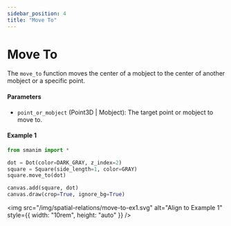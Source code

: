 ```yaml
---
sidebar_position: 4
title: "Move To"
---
```


# Move To

The `move_to` function moves the center of a mobject to the center of another mobject or a specific point.

#### Parameters

- `point_or_mobject` (Point3D | Mobject): The target point or mobject to move to.

#### Example 1

```python
from smanim import *

dot = Dot(color=DARK_GRAY, z_index=2)
square = Square(side_length=1, color=GRAY)
square.move_to(dot)

canvas.add(square, dot)
canvas.draw(crop=True, ignore_bg=True)
```

<img
  src="/img/spatial-relations/move-to-ex1.svg"
  alt="Align to Example 1"
  style={{ width: "10rem", height: "auto" }}
/>
